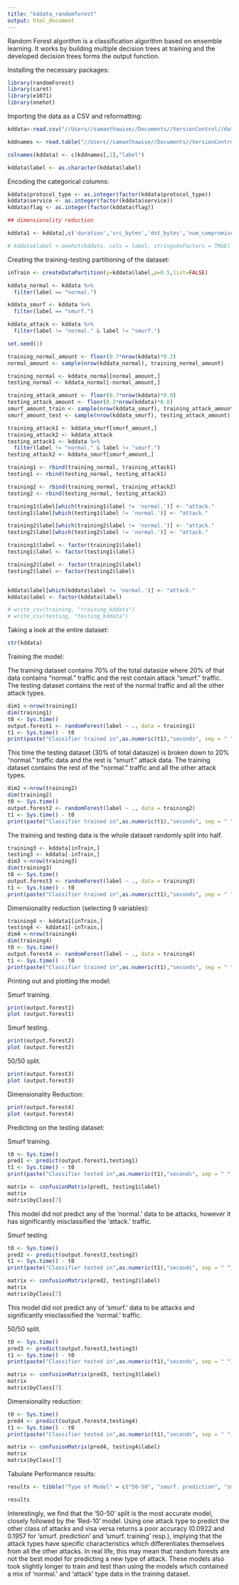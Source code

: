 ```yaml
---
title: "kddata_randomforest"
output: html_document
---
```


Random Forest algorithm is a classification algorithm based on ensemble learning. It works by building multiple decision trees at training and the developed decision trees forms the output function.

Installing the necessary packages:

```r
library(randomForest)
library(caret)
library(e1071)
library(onehot)
```

Importing the data as a CSV and reformatting:

```r
kddata<-read.csv("//Users//samanthawise//Documents//VersionControl//datasciencetoolbox//assignment_1//data//kddcup.data_10_percent") # edit path

kddnames <- read.table("//Users//samanthawise//Documents//VersionControl//datasciencetoolbox//assignment_1//data//kddcup.names",sep=":",skip=1,as.is=T) # edit path

colnames(kddata) <- c(kddnames[,1],"label")

kddata$label <- as.character(kddata$label)
```

Encoding the categorical columns:

```r
kddata$protocol_type <- as.integer(factor(kddata$protocol_type))
kddata$service <- as.integer(factor(kddata$service))
kddata$flag <- as.integer(factor(kddata$flag))

## dimensionality reduction

kddata1 <- kddata[,c('duration','src_bytes','dst_bytes','num_compromised','num_root','count','srv_count','dst_host_count','dst_host_srv_count','label')]

# kddata$label <-onehot(kddata, cols = label, stringsAsFactors = TRUE) 
```


Creating the training-testing partitioning of the dataset:

```r
inTrain <- createDataPartition(y=kddata$label,p=0.5,list=FALSE)

kddata_normal <- kddata %>%
  filter(label == "normal.")

kddata_smurf <- kddata %>%
  filter(label == "smurf.")

kddata_attack <- kddata %>%
  filter(label != "normal." & label != "smurf.")

set.seed(1)

training_normal_amount <- floor(0.7*nrow(kddata)*0.2)
normal_amount <- sample(nrow(kddata_normal), training_normal_amount) 

training_normal <- kddata_normal[normal_amount,]
testing_normal <- kddata_normal[-normal_amount,]

training_attack_amount <- floor(0.7*nrow(kddata)*0.8)
testing_attack_amount <- floor(0.3*nrow(kddata)*0.8)
smurf_amount_train <- sample(nrow(kddata_smurf), training_attack_amount)
smurf_amount_test <- sample(nrow(kddata_smurf), testing_attack_amount)

training_attack1 <- kddata_smurf[smurf_amount,]
training_attack2 <- kddata_attack
testing_attack1 <- kddata %>%
  filter(label != "normal." & label != "smurf.")
testing_attack2 <- kddata_smurf[smurf_amount,]

training1 <- rbind(training_normal, training_attack1)
testing1 <- rbind(testing_normal, testing_attack1)

training2 <- rbind(training_normal, training_attack2)
testing2 <- rbind(testing_normal, testing_attack2)

training1$label[which(training1$label != 'normal.')] <- "attack."
testing1$label[which(testing1$label != 'normal.')] <- "attack."

training2$label[which(training2$label != 'normal.')] <- "attack."
testing2$label[which(testing2$label != 'normal.')] <- "attack."

training1$label <- factor(training1$label)
testing1$label <- factor(testing1$label)

training2$label <- factor(training2$label)
testing2$label <- factor(testing2$label)


kddata$label[which(kddata$label != 'normal.')] <- "attack."
kddata$label <- factor(kddata$label)

# write_csv(training, "training_kddata")
# write_csv(testing, "testing_kddata")
```

Taking a look at the entire dataset:

```r
str(kddata)
```

Training the model:

The training dataset contains 70% of the total datasize where 20% of that data contains "normal." traffic and the rest contain attack "smurf." traffic. The testing dataset contains the rest of the normal traffic and all the other attack types. 

```r
dim1 <-nrow(training1)
dim(training1)
t0 <- Sys.time()
output.forest1 <- randomForest(label ~ ., data = training1)
t1 <- Sys.time() - t0
print(paste("Classifier trained in",as.numeric(t1),"seconds", sep = " "))
```

This time the testing dataset (30% of total datasize) is broken down to 20% "normal." traffic data and the rest is "smurf." attack data. The training dataset contains the rest of the "normal." traffic and all the other attack types. 

```r
dim2 <-nrow(training2)
dim(training2)
t0 <- Sys.time()
output.forest2 <- randomForest(label ~ ., data = training2)
t1 <- Sys.time() - t0
print(paste("Classifier trained in",as.numeric(t1),"seconds", sep = " "))
```

The training and testing data is the whole dataset randomly split into half.

```r
training3 <- kddata[inTrain,]
testing3 <- kddata[-inTrain,]
dim3 <-nrow(training3)
dim(training3)
t0 <- Sys.time()
output.forest3 <- randomForest(label ~ ., data = training3)
t1 <- Sys.time() - t0
print(paste("Classifier trained in",as.numeric(t1),"seconds", sep = " "))
```

Dimensionality reduction (selecting 9 variables):

```r
training4 <- kddata1[inTrain,]
testing4 <- kddata1[-inTrain,]
dim4 <-nrow(training4)
dim(training4)
t0 <- Sys.time()
output.forest4 <- randomForest(label ~ ., data = training4)
t1 <- Sys.time() - t0
print(paste("Classifier trained in",as.numeric(t1),"seconds", sep = " "))
```


Printing out and plotting the model:

Smurf training.

```r
print(output.forest1)
plot (output.forest1)
```

Smurf testing.

```r
print(output.forest2)
plot (output.forest2)
```

50/50 split.

```r
print(output.forest3)
plot (output.forest3)
```

Dimensionality Reduction:

```r
print(output.forest4)
plot (output.forest4)
```


Predicting on the testing dataset:

Smurf training.

```r
t0 <- Sys.time()
pred1 <- predict(output.forest1,testing1)
t1 <- Sys.time() - t0
print(paste("Classifier tested in",as.numeric(t1),"seconds", sep = " "))

matrix <- confusionMatrix(pred1, testing1$label)
matrix
matrix$byClass[7]
```
This model did not predict any of the 'normal.' data to be attacks, however it has significantly misclassified the 'attack.' traffic. 

Smurf testing.

```r
t0 <- Sys.time()
pred2 <- predict(output.forest2,testing2)
t1 <- Sys.time() - t0
print(paste("Classifier tested in",as.numeric(t1),"seconds", sep = " "))

matrix <- confusionMatrix(pred2, testing2$label)
matrix
matrix$byClass[7]
```
This model did not predict any of 'smurf.' data to be attacks and significantly misclassified the 'normal.' traffic.


50/50 split.

```r
t0 <- Sys.time()
pred3 <- predict(output.forest3,testing3)
t1 <- Sys.time() - t0
print(paste("Classifier tested in",as.numeric(t1),"seconds", sep = " "))

matrix <- confusionMatrix(pred3, testing3$label)
matrix
matrix$byClass[7]
```

Dimensionality reduction: 

```r
t0 <- Sys.time()
pred4 <- predict(output.forest4,testing4)
t1 <- Sys.time() - t0
print(paste("Classifier tested in",as.numeric(t1),"seconds", sep = " "))

matrix <- confusionMatrix(pred4, testing4$label)
matrix
matrix$byClass[7]
```


Tabulate Performance results:

```r
results <- tibble("Type of Model" = c("50-50", "smurf. prediction", "smurf. training", "Red-10 variables"), "Accuracy" = c(0.9997, 0.0922, 0.1957, 0.9996), "False Positive" = c(6/24319, 6/28115, 0, 13/24319), "False Negative" = c(4/66109, 1, 0, 26/198311), "F1" = c(0.9997151, 0, 0.001275565, 0.9997328), "Time" = c(9.21633486747742 + 2.82073497772217, 6.96629954973857 + 11.1565990447998, 9.2627666314443 + 4.29678893089294, 1.32725168069204 + 4.27911186218262))

results
```

Interestingly, we find that the '50-50' split is the most accurate model, closely followed by the 'Red-10' model. Using one attack type to predict the other class of attacks and visa versa returns a poor accuracy (0.0922 and 0.1957 for 'smurf. prediction' and 'smurf. training' resp.), implying that the attack types have specific characteristics which differentiates themselves from all the other attacks. In real life, this may mean that random forests are not the best model for predicting a new type of attack. These models also took slightly longer to train and test than using the models which contained a mix of 'normal.' and 'attack' type data in the training dataset. 
